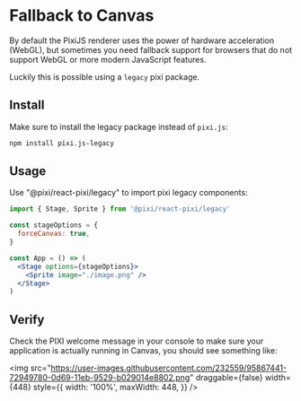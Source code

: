 # Fallback to Canvas

By default the PixiJS renderer uses the power of hardware acceleration (WebGL), but sometimes you need fallback support for
browsers that do not support WebGL or more modern JavaScript features.

Luckily this is possible using a `legacy` pixi package.

## Install

Make sure to install the legacy package instead of `pixi.js`:

```bash
npm install pixi.js-legacy
```

## Usage

Use "@pixi/react-pixi/legacy" to import pixi legacy components:

```jsx
import { Stage, Sprite } from '@pixi/react-pixi/legacy'

const stageOptions = {
  forceCanvas: true,
}

const App = () => (
  <Stage options={stageOptions}>
    <Sprite image="./image.png" />
  </Stage>
)
```

## Verify

Check the PIXI welcome message in your console to make sure your application is actually running in Canvas, you should see
something like:

<img
  src="https://user-images.githubusercontent.com/232559/95867441-72949780-0d69-11eb-9529-b029014e8802.png"
  draggable={false}
  width={448}
  style={{
    width: '100%',
    maxWidth: 448,
  }}
/>
